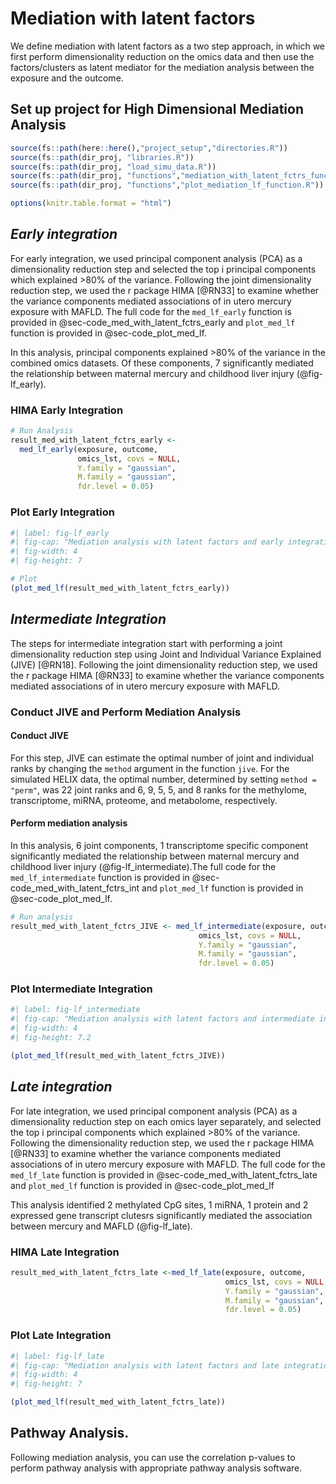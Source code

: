 # Mediation with latent factors {#sec-med_lf}

We define mediation with latent factors as a two step approach, in which we first perform dimensionality reduction on the omics data and then use the factors/clusters as latent mediator for the mediation analysis between the exposure and the outcome. 

## Set up project for High Dimensional Mediation Analysis
```r
source(fs::path(here::here(),"project_setup","directories.R"))
source(fs::path(dir_proj, "libraries.R"))
source(fs::path(dir_proj, "load_simu_data.R"))
source(fs::path(dir_proj, "functions","mediation_with_latent_fctrs_functions.R"))
source(fs::path(dir_proj, "functions","plot_mediation_lf_function.R"))

options(knitr.table.format = "html")
```


## *Early integration*

For early integration, we used principal component analysis (PCA) as a dimensionality reduction step and selected the top i principal components which explained >80% of the variance. Following the joint dimensionality reduction step, we used the r package HIMA [@RN33] to examine whether the variance components mediated associations of in utero mercury exposure with MAFLD. The full code for the `med_lf_early` function is provided in @sec-code_med_with_latent_fctrs_early and `plot_med_lf` function is provided in @sec-code_plot_med_lf.

In this analysis,  principal components explained >80% of the variance in the combined omics datasets. Of these  components, 7 significantly mediated the relationship between maternal mercury and childhood liver injury (@fig-lf_early). 

### HIMA Early Integration
```r
# Run Analysis
result_med_with_latent_fctrs_early <-
  med_lf_early(exposure, outcome,
               omics_lst, covs = NULL,
               Y.family = "gaussian",
               M.family = "gaussian",
               fdr.level = 0.05)
```

### Plot Early Integration
```r
#| label: fig-lf_early
#| fig-cap: "Mediation analysis with latent factors and early integration identifies joing components which mediate the association between maternal mercury and childhood liver injury. Panel A shows the mediation effects, where Alpha represents the coefficient estimates of the exposure to the mediator, Beta indicates the coefficient estimates of the mediators to the outcome, and TE (%) represents the percent total effect mediated calculated as alpha*beta/gamma. Panel B shows the individual correlation between the omic feature and the joint component." 
#| fig-width: 4
#| fig-height: 7

# Plot
(plot_med_lf(result_med_with_latent_fctrs_early))
```

## *Intermediate Integration*

The steps for intermediate integration start with performing a joint dimensionality reduction step using Joint and Individual Variance Explained (JIVE) [@RN18]. Following the joint dimensionality reduction step, we used the r package HIMA [@RN33] to examine whether the variance components mediated associations of in utero mercury exposure with MAFLD. 

### Conduct JIVE and Perform Mediation Analysis

#### Conduct JIVE
For this step, JIVE can estimate the optimal number of joint and individual ranks by changing the `method` argument in the function `jive`. For the simulated HELIX data, the optimal number, determined by setting `method = "perm"`, was 22 joint ranks and 6, 9, 5, 5, and 8 ranks for the methylome, transcriptome, miRNA, proteome, and metabolome, respectively.

#### Perform mediation analysis

In this analysis, 6 joint components, 1 transcriptome specific component significantly mediated the relationship between maternal mercury and childhood liver injury (@fig-lf_intermediate).The full code for the `med_lf_intermediate` function is provided in @sec-code_med_with_latent_fctrs_int and `plot_med_lf` function is provided in @sec-code_plot_med_lf. 

```r
# Run analysis
result_med_with_latent_fctrs_JIVE <- med_lf_intermediate(exposure, outcome,
                                          omics_lst, covs = NULL, 
                                          Y.family = "gaussian",
                                          M.family = "gaussian",
                                          fdr.level = 0.05)
```

### Plot Intermediate Integration

```r
#| label: fig-lf_intermediate
#| fig-cap: "Mediation analysis with latent factors and intermediate integration identifies joint and individual variance componets which mediate the association between maternal mercury and childhood liver injury. Panel A shows the mediation effects, where Alpha represents the coefficient estimates of the exposure to the mediator, Beta indicates the coefficient estimates of the mediators to the outcome, and TE (%) represents the percent total effect mediated calculated as alpha*beta/gamma. Panel B shows the individual correlation between the omic feature and the joint and individual components." 
#| fig-width: 4
#| fig-height: 7.2

(plot_med_lf(result_med_with_latent_fctrs_JIVE))
```

## *Late integration*

For late integration, we used principal component analysis (PCA) as a dimensionality reduction step on each omics layer separately, and selected the top i principal components which explained >80% of the variance. Following the dimensionality reduction step, we used the r package HIMA [@RN33]  to examine whether the variance components mediated associations of in utero mercury exposure with MAFLD. The full code for the `med_lf_late` function is provided in @sec-code_med_with_latent_fctrs_late and `plot_med_lf` function is provided in @sec-code_plot_med_lf

This analysis identified 2 methylated CpG sites, 1 miRNA, 1 protein and 2 expressed gene transcript clutesrs significantly mediated the association between mercury and MAFLD (@fig-lf_late).

### HIMA Late Integration
```r

result_med_with_latent_fctrs_late <-med_lf_late(exposure, outcome,
                                                omics_lst, covs = NULL,
                                                Y.family = "gaussian",
                                                M.family = "gaussian",
                                                fdr.level = 0.05)

```

### Plot Late Integration
```r
#| label: fig-lf_late
#| fig-cap: "Mediation analysis with latent factors and late integration identifies features in each omics layer individually which mediates the association between maternal mercury and childhood liver injury. Panel A shows the mediation effects, where Alpha represents the coefficient estimates of the exposure to the mediator, Beta indicates the coefficient estimates of the mediators to the outcome, and TE (%) represents the percent total effect mediated calculated as alpha*beta/gamma. Panel B shows the individual correlation between the omic feature and components." 
#| fig-width: 4
#| fig-height: 7

(plot_med_lf(result_med_with_latent_fctrs_late))
```

## Pathway Analysis.

Following mediation analysis, you can use the correlation p-values to perform pathway analysis with appropriate pathway analysis software.
